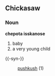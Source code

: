 ==Chickasaw==
===Noun===
'''chepota isskanose'''
#baby
#a very young child

{{-syn-}}
:[[pushkush]] (1)